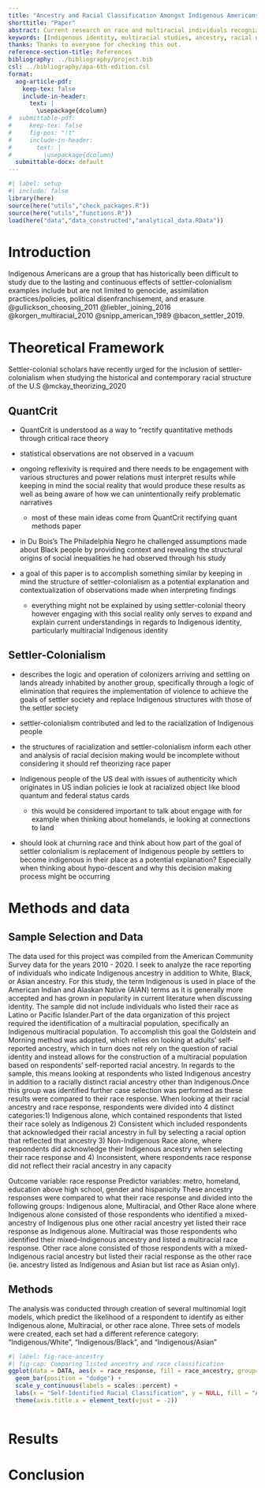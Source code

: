 ```yaml
---
title: "Ancestry and Racial Classification Amongst Indigenous Americans"
shorttitle: "Paper"
abstract: Current research on race and multiracial individuals recognizes that Indigenous racial identity is fluid and often contested. Using a settler-colonial theoretical framework and the recommendations of QuantCrit literature, this research project expands understanding of multi-racial Indigenous identity and demonstrates how ancestry influences racial “decision-making” for Indigenous Americans. By leveraging data from the American Community Survey (ACS) from 2010 to 2020, the relationship between an individuals reported ancestry and their self-identified racial classification is investigated by estimating multinomial logistic regression models. The results indicate the relationship between various predictorss, and a persons likelihood to identify as Indigenous alone, multi-racial, or to distance themself from their Indigenous ancestry and identity in favor of their other racial identity. When these findings are evaluated within the context of settler-colonialism, many previously confounding findings can be linked to the social reality that respondents navigate as Indigenous Americans.
keywords: [Indigenous identity, multiracial studies, ancestry, racial decision-making, racial classification, settler-colonialism, QuantCrit, American Community Survey]
thanks: Thanks to everyone for checking this out.
reference-section-title: References
bibliography: ../bibliography/project.bib
csl: ../bibliography/apa-6th-edition.csl
format:
  aog-article-pdf:
    keep-tex: false
    include-in-header: 
      text: |
        \usepackage{dcolumn}
#  submittable-pdf:
#     keep-tex: false
#     fig-pos: "!t"
#     include-in-header: 
#       text: |
#         \usepackage{dcolumn}
  submittable-docx: default
---
```


```r
#| label: setup
#| include: false
library(here)
source(here("utils","check_packages.R"))
source(here("utils","functions.R"))
load(here("data","data_constructed","analytical_data.RData"))
```

# Introduction

Indigenous Americans are a group that has historically been difficult to study due to the lasting and continuous effects of settler-colonialism examples include but are not limited to genocide, assimilation practices/policies, political disenfranchisement, and erasure @gullickson_choosing_2011 @liebler_joining_2016 @korgen_multiracial_2010 @snipp_american_1989 @bacon_settler_2019.

# Theoretical Framework

Settler-colonial scholars have recently urged for the inclusion of settler-colonialism when studying the historical and contemporary racial structure of the U.S @mckay_theorizing_2020

## QuantCrit

-   QuantCrit is understood as a way to "rectify quantitative methods through critical race theory

-   statistical observations are not observed in a vacuum

-   ongoing reflexivity is required and there needs to be engagement with various structures and power relations must interpret results while keeping in mind the social reality that would produce these results as well as being aware of how we can unintentionally reify problematic narratives

    -   most of these main ideas come from QuantCrit rectifying quant methods paper

-   in Du Bois's The Philadelphia Negro he challenged assumptions made about Black people by providing context and revealing the structural origins of social inequalities he had observed through his study

-   a goal of this paper is to accomplish something similar by keeping in mind the structure of settler-colonialism as a potential explanation and contextualization of observations made when interpreting findings

    -   everything might not be explained by using settler-colonial theory however engaging with this social reality only serves to expand and explain current understandings in regards to Indigenous identity, particularly multiracial Indigenous identity

## Settler-Colonialism

-   describes the logic and operation of colonizers arriving and settling on lands already inhabited by another group, specifically through a logic of elimination that requires the implementation of violence to achieve the goals of settler society and replace Indigenous structures with those of the settler society

-   settler-colonialism contributed and led to the racialization of Indigenous people

-   the structures of racialization and settler-colonialism inform each other and analysis of racial decision making would be incomplete without considering it should ref theorizing race paper

-   Indigenous people of the US deal with issues of authenticity which originates in US indian policies ie look at racialized object like blood quantum and federal status cards

    -   this would be considered important to talk about engage with for example when thinking about homelands, ie looking at connections to land

-   should look at churning race and think about how part of the goal of settler colonialism is replacement of Indigenous people by settlers to become indigenous in their place as a potential explanation? Especially when thinking about hypo-descent and why this decision making process might be occurring 

# Methods and data

## Sample Selection and Data

The data used for this project was compiled from the American Community Survey data for the years 2010 - 2020. I seek to analyze the race reporting of individuals who indicate Indigenous ancestry in addition to White, Black, or Asian ancestry. For this study, the term Indigenous is used in place of the American Indian and Alaskan Native (AIAN) terms as it is generally more accepted and has grown in popularity in current literature when discussing identity. The sample did not include individuals who listed their race as Latino or Pacific Islander.Part of the data organization of this project required the identification of a multiracial population, specifically an Indigenous multiracial population. To accomplish this goal the Goldstein and Morning method was adopted, which relies on looking at adults' self-reported ancestry, which in turn does not rely on the question of racial identity and instead allows for the construction of a multiracial population based on respondents' self-reported racial ancestry. In regards to the sample, this means looking at respondents who listed Indigenous ancestry in addition to a racially distinct racial ancestry other than Indigenous.Once this group was identified further case selection was performed as these results were compared to their race response. When looking at their racial ancestry and race response, respondents were divided into 4 distinct categories:1) Indigenous alone, which contained respondents that listed their race solely as Indigenous 2) Consistent which included respondents that acknowledged their racial ancestry in full by selecting a racial option that reflected that ancestry 3) Non-Indigenous Race alone, where respondents did acknowledge their Indigenous ancestry when selecting their race response and 4) Inconsistent, where respondents race response did not reflect their racial ancestry in any capacity

Outcome variable: race response Predictor variables: metro, homeland, education above high school, gender and hispanicity These ancestry responses were compared to what their race response and divided into the following groups: Indigenous alone, Multiracial, and Other Race alone where Indigenous alone consisted of those respondents who identified a mixed-ancestry of Indigenous plus one other racial ancestry yet listed their race response as Indigenous alone. Multiracial was those respondents who identified their mixed--Indigenous ancestry and listed a multiracial race response. Other race alone consisted of those respondents with a mixed-Indigenous racial ancestry but listed their racial response as the other race (ie. ancestry listed as Indigenous and Asian but list race as Asian only).

## Methods

The analysis was conducted through creation of several multinomial logit models, which predict the likelihood of a respondent to identify as either Indigenous alone, Multiracial, or other race alone. Three sets of models were created, each set had a different reference category: "Indigenous/White", "Indigenous/Black", and "Indigenous/Asian"

```r
#| label: fig-race-ancestry
#| fig-cap: Comparing listed ancestry and race classification
ggplot(data = DATA, aes(x = race_response, fill = race_ancestry, group=race_ancestry, y=after_stat(prop))) + 
  geom_bar(position = "dodge") +
  scale_y_continuous(labels = scales::percent) +
  labs(x = "Self-Identified Racial Classification", y = NULL, fill = "Ancestry")+
  theme(axis.title.x = element_text(vjust = -2))
```

```r
```

# Results

# Conclusion
